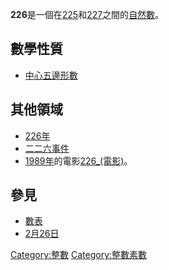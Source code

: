 {{Other uses|subject=自然數|other=同名電影|226 (電影)}}
{{Unreferenced|time=2020-12-02T17:00:53+00:00}}
{{noteTA|G1=Math}}
{{整数
| 质因数分解 = <math>2\times113</math>
| 罗马数字 =CCXXVI
}}
'''226'''是一個在[[225|225]]和[[227|227]]之間的[[自然數|自然數]]。

== 數學性質 ==
{{數字性質|use math=yes}}
* [[中心五邊形數|中心五邊形數]]

== 其他領域 ==
* [[226年|226年]]
* [[二二六事件|二二六事件]]
* [[1989年|1989年]]的電影[[226_(電影)|226_(電影)]]。

== 參見 ==
* [[數表|數表]]
* [[2月26日|2月26日]]

{{Number-stub}}

[[Category:整數|Category:整數]]
[[Category:整數素數|Category:整數素數]]